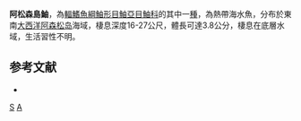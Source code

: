 {{Speciesbox
| taxon = Scorpaena ascensionis
| status = NE
| status_system = IUCN3.1
| binomial_authority =  [[Eschmeyer|Eschmeyer]], 1971 
| synonyms = 
}}
'''阿松森島鮋'''，為[[輻鰭魚綱|輻鰭魚綱]][[鮋形目|鮋形目]][[鮋亞目|鮋亞目]][[鮋科|鮋科]]的其中一[[種|種]]，為熱帶海水魚，分布於東南[[大西洋|大西洋]][[阿森松岛|阿森松岛]]海域，棲息深度16-27公尺，體長可達3.8公分，棲息在底層水域，生活習性不明。

==参考文献==
*{{FishBase_species|genus=Scorpaena|species=ascensionis|year=2014|month=7}}

{{taxonbar}}
[[Category:1971年描述的鱼类|S]]
[[Category:鮋屬|A]]